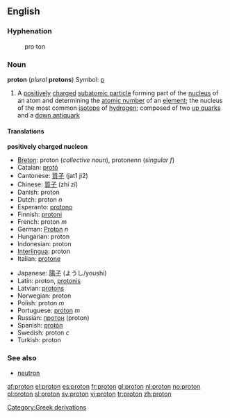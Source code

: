 {{wikipedia}}
==English==

===Hyphenation===
:pro&middot;ton

===Noun===
'''proton''' (''plural'' '''protons''') Symbol: [[p]]

# {{particles}} A [[positively]] [[charge]]d [[subatomic particle]] forming part of the [[nucleus]] of an atom and determining the [[atomic number]] of an [[element]]; the nucleus of the most common [[isotope]] of [[hydrogen]]; composed of two [[up quark]]s and a [[down antiquark]]

====Translations====
'''positively charged nucleon'''
{{top}}
*[[Breton]]: proton (''collective noun''), protonenn (''singular f'')
*Catalan: [[protó]]
*Cantonese: [[質子]] (jat1 ji2)
*Chinese: [[質子]] (zhí zí)
*Danish: proton
*Dutch: proton ''n''
*Esperanto: [[protono]]
*Finnish: [[protoni#Finnish|protoni]]
*French: proton ''m''
*German: [[Proton]] ''n''
*Hungarian: proton
*Indonesian: proton
*[[Interlingua]]: proton
*Italian: [[protone]]
{{mid}}
*Japanese: [[陽子]] (ようし/youshi)
*Latin: proton, [[protonis]]
*Latvian: [[protons]] {{m}}
*Norwegian: proton
*Polish: proton ''m''
*Portuguese: [[próton]] ''m''
*Russian: [[протон]] (proton)
*Spanish: [[protón]]
*Swedish: proton ''c''
*Turkish: proton
{{bottom}}

===See also===
*[[neutron]]

[[Category:Greek derivations]]

[[af:proton]]
[[el:proton]]
[[es:proton]]
[[fr:proton]]
[[gl:proton]]
[[nl:proton]]
[[no:proton]]
[[pl:proton]]
[[sl:proton]]
[[sv:proton]]
[[vi:proton]]
[[tr:proton]]
[[zh:proton]]